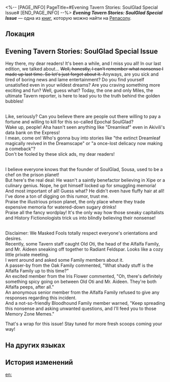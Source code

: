 <%-- [PAGE_INFO]
PageTitle=#Evening Tavern Stories: SoulGlad Special Issue#
[END_PAGE_INFO] --%>
{{Дополнить}}
{{Книга Инфобокс
|id           = 357
|partIds      = 190647
|Название     = ''Evening Tavern Stories: SoulGlad Special Issue''
|Изображение  = Предмет Газета.png
|Мир          = Penacony
|Томов        = 1
|Автор        = <!--нужно добавить-->
|Описание     = A tabloid written by a Tavern reporter, the contents seem to be mostly nonsense.
|Том1         = {{tx}}
|Источник1    = {{tx|Отсутствует источник}}
|Персонажи    = Aha; Akivili; Xipe
|Фракции      = History Fictionologists; Masked Fools
}}
'''''Evening Tavern Stories: SoulGlad Special Issue''''' — одна из [[Книги|книг]], которую можно найти на [[Penacony]].

==Локация==
{{Отметка карты|<!--название карты-->|<!--id отметки-->}}

==Evening Tavern Stories: SoulGlad Special Issue==
Hey there, my dear readers! It's been a while, and I miss you all! In our last edition, we talked about... <s>Well, honestly, I can't remember what nonsense I made up last time. So let's just forget about it. </s>Anyways, are you sick and tired of boring news and lame entertainment? Do you find yourself unsatisfied even in your wildest dreams? Are you craving something more exciting and fun? Well, guess what? Today, the one and only Miles, the ultimate Tavern reporter, is here to lead you to the truth behind the golden bubbles!

{{Размер|28|#SCAM alert! Epochal SoulGlad is nothing but false marketing!}}<br />
Like, seriously? Can you believe there are people out there willing to pay a fortune and willing to kill for this so-called Epochal SoulGlad?<br />
Wake up, people! Aha hasn't seen anything like "Dreamleaf" even in Akivili's data bank on the Express!<br />
I mean, come on! Who's gonna buy into stories like "the extinct Dreamleaf magically revived in the Dreamscape" or "a once-lost delicacy now making a comeback"?<br />
Don't be fooled by these slick ads, my dear readers!

{{Размер|28|#It's ALL FAKE! SoulGlad's founder isn't what he seems!}}<br />
I believe everyone knows that the founder of SoulGlad, Sousa, used to be a chef on the prison planet!<br />
But here's the real deal: He wasn't a saintly benefactor believing in Xipe or a culinary genius. Nope, he got himself locked up for smuggling memoria!<br />
And most important of all! Guess what? He didn't even have fluffy hair at all!<br />
I've done a ton of digging on this rumor, trust me.<br />
Praise the illustrious prison planet, the only place where they trade expensive memoria for watered-down sugary drinks!<br />
Praise all the fancy wordplay! It's the only way how those sneaky capitalists and History Fictionologists trick us into blindly believing their nonsense!

{{Размер|28|#SECRET relationship! Old Oti and Mr. Aideen's mysterious private rendezvous!}}<br />
Disclaimer: We Masked Fools totally respect everyone's orientations and desires.<br />
Recently, some Tavern staff caught Old Oti, the head of the Alfalfa Family, and Mr. Aideen sneaking off together to Radiant Feldspar. Looks like a cozy little private meeting.<br />
I went around and asked some Family members about it.<br />
A passer-by from the Oak Family commented, "What shady stuff is the Alfalfa Family up to this time?"<br />
An excited member from the Iris Flower commented, "Oh, there's definitely something spicy going on between Old Oti and Mr. Aideen. They're both Alfalfa peeps, after all."<br />
An anonymous senior member from the Alfalfa Family refused to give any responses regarding this incident.<br />
And a not-so-friendly Bloodhound Family member warned, "Keep spreading this nonsense and asking unwanted questions, and I'll feed you to those Memory Zone Memes."

That's a wrap for this issue! Stay tuned for more fresh scoops coming your way!

==На других языках==
{{На других языках
|en   = ''Evening Tavern Stories: SoulGlad Special Issue''
|zhs  = 《酒馆夜谭：苏乐达特刊》
|zht  = 《酒館夜譚：蘇樂達特刊》
|ja   = 『酒場の夜：スラーダ特別号』
|ko   = ≪술집 야화: 솔글래드 특간≫
|es   = «Versión vespertina de Historias de la taberna: Edición especial sobre FelizAlma»
|fr   = ''Histoires du soir à la taverne&nbsp;: numéro spécial sur le Félicitâme''
|ru   = «Вечерние рассказы Таверны: Спецвыпуск об "Усладе"»
|th   = "เรื่องเล่าจากบาร์: ฉบับพิเศษ SoulGlad"
|vi   = "Chuyện Đêm Ở Quán Bar: Đặc San SoulGlad"
|de   = „Abendliche Tavernengeschichten: SeelFroh-Sonderausgabe“
|id   = "Pembicaraan Malam di Bar: Edisi Khusus SoulGlad"
|pt   = "Histórias Noturnas da Taverna: Edição Especial da FelizAlma"
}}

==История изменений==
{{История изменений|3.5}}

[[en:]]